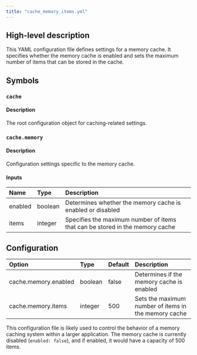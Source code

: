 ```yaml
---
title: "cache_memory_items.yml"
---
```


## High-level description
This YAML configuration file defines settings for a memory cache. It specifies whether the memory cache is enabled and sets the maximum number of items that can be stored in the cache.

## Symbols

### `cache`
#### Description
The root configuration object for caching-related settings.

### `cache.memory`
#### Description
Configuration settings specific to the memory cache.

#### Inputs
| Name | Type | Description |
|:-----|:-----|:------------|
| enabled | boolean | Determines whether the memory cache is enabled or disabled |
| items | integer | Specifies the maximum number of items that can be stored in the memory cache |

## Configuration
| Option | Type | Default | Description |
|:-------|:-----|:--------|:------------|
| cache.memory.enabled | boolean | false | Determines if the memory cache is enabled |
| cache.memory.items | integer | 500 | Sets the maximum number of items in the memory cache |

This configuration file is likely used to control the behavior of a memory caching system within a larger application. The memory cache is currently disabled (`enabled: false`), and if enabled, it would have a capacity of 500 items.